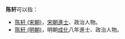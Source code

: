 '''陈轩'''可以指：
* [[陈轩_(宋朝)|陈轩 (宋朝)]]，[[宋朝|宋朝]][[進士|進士]]、政治人物。
* [[陈轩_(明朝)|陈轩 (明朝)]]，明朝[[成化|成化]]八年進士、政治人物。
{{disambig}}
